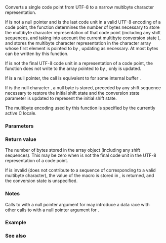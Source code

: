 {{cpp/title|c8rtomb}}
{{cpp/string/multibyte/navbar}}
{{ddcl|header=cuchar|since=c++20|
std::size_t c8rtomb( char* s, char8_t c8, std::mbstate_t* ps );
}}

Converts a single code point from UTF-8 to a narrow multibyte character representation.

If {{c|s}} is not a null pointer and {{c|c8}} is the last code unit in a valid UTF-8 encoding of a code point, the function determines the number of bytes necessary to store the multibyte character representation of that code point (including any shift sequences, and taking into account the current multibyte conversion state {{c|*ps}}), and stores the multibyte character representation in the character array whose first element is pointed to by {{c|s}}, updating {{c|*ps}} as necessary. At most {{lc|MB_CUR_MAX}} bytes can be written by this function.

If {{c|c8}} is not the final UTF-8 code unit in a representation of a code point, the function does not write to the array pointed to by {{c|s}}, only {{c|*ps}} is updated.

If {{c|s}} is a null pointer, the call is equivalent to {{c|std::c8rtomb(buf, u8'\0', ps)}} for some internal buffer {{tt|buf}}.

If {{c|c8}} is the null character {{c|u8'\0'}}, a null byte is stored, preceded by any shift sequence necessary to restore the initial shift state and the conversion state parameter {{c|*ps}} is updated to represent the initial shift state.

The multibyte encoding used by this function is specified by the currently active C locale.

===Parameters===
{{par begin}}
{{par|s|pointer to narrow character array where the multibyte character will be stored}}
{{par|c8|the UTF-8 code unit to convert}}
{{par|ps|pointer to the conversion state object used when interpreting the multibyte string}}
{{par end}}

===Return value===
The number of bytes stored in the array object (including any shift sequences). This may be zero when {{c|c8}} is not the final code unit in the UTF-8 representation of a code point.

If {{c|c8}} is invalid (does not contribute to a sequence of {{c/core|char8_t}} corresponding to a valid multibyte character), the value of the macro {{lc|EILSEQ}} is stored in {{lc|errno}}, {{c|static_cast&lt;std::size_t&gt;(-1)}} is returned, and the conversion state is unspecified.

===Notes===
Calls to {{tt|c8rtomb}} with a null pointer argument for {{c|s}} may introduce a data race with other calls to {{tt|c8rtomb}} with a null pointer argument for {{c|s}}.

===Example===
{{example}}

===See also===
{{dsc begin}}
{{dsc inc|cpp/string/multibyte/dsc mbrtoc8}}
{{dsc inc|cpp/string/multibyte/dsc c16rtomb}}
{{dsc see c|c/string/multibyte/c8rtomb}}
{{dsc end}}

{{langlinks|de|es|fr|it|ja|pt|ru|zh}}